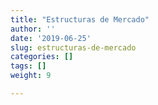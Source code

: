 ```yaml
---
title: "Estructuras de Mercado"
author: ''
date: '2019-06-25'
slug: estructuras-de-mercado
categories: []
tags: []
weight: 9

---
```

